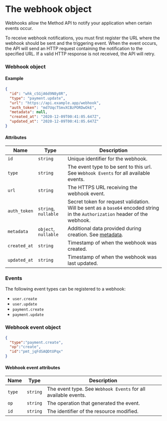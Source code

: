 # The webhook object

Webhooks allow the Method API to notify your application when certain events occur.

To receive webhook notifications, you must first register the URL where the webhook should be sent and the triggering event. When the event occurs, the API will send an HTTP request containing the notification to the specified URL. If a valid HTTP response is not received, the API will retry.

### Webhook object

#### Example

```json
{
  "id": "whk_cSGjA6d9N8y8R",
  "type": "payment.update",
  "url": "https://api.example.app/webhook",
  "auth_token": "md7UqcTSmvXCBzPORDwOkE",
  "metadata": null,
  "created_at": "2020-12-09T00:41:05.647Z",
  "updated_at": "2020-12-09T00:41:05.647Z"
}
```

#### Attributes

| Name         | Type                 | Description                                                                                                                  |
|--------------|----------------------|------------------------------------------------------------------------------------------------------------------------------|
| `id`         | `string`             | Unique identifier for the webhook.                                                                                           |
| `type`       | `string`             | The event type to be sent to this url. See `Webhook Events` for all available events.                                        |
| `url`        | `string`             | The HTTPS URL receiving the webhook event.                                                                                   |
| `auth_token` | `string`, `nullable` | Secret token for request validation. Will be sent as a `base64` encoded string in the `Authorization` header of the webhook. |
| `metadata`   | `object`, `nullable` | Additional data provided during creation. See [metadata](../1.%20Method%20API/6-Metadata.md).                                                                   |
| `created_at` | `string`             | Timestamp of when the webhook was created.                                                                                   |
| `updated_at` | `string`             | Timestamp of when the webhook was last updated.                                                                              |

### Events

The following event types can be registered to a webhook:
* `user.create`
* `user.update`
* `payment.create`
* `payment.update`

### Webhook event object

```json
{
  "type":"payment.create",
  "op":"create",
  "id":"pmt_jqFdSAQDtUPqx"
}
```

#### Webhook event attributes

| Name   | Type     | Description                                                    |
|--------|----------|----------------------------------------------------------------|
| `type` | `string` | The event type. See `Webhook Events` for all available events. |
| `op`   | `string` | The operation that generated the event.                        |
| `id`   | `string` | The identifier of the resource modified.                       |
